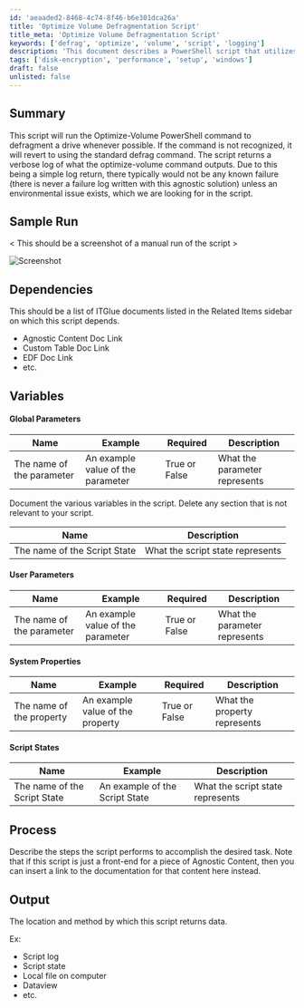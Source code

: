 ```yaml
---
id: 'aeaaded2-8468-4c74-8f46-b6e301dca26a'
title: 'Optimize Volume Defragmentation Script'
title_meta: 'Optimize Volume Defragmentation Script'
keywords: ['defrag', 'optimize', 'volume', 'script', 'logging']
description: 'This document describes a PowerShell script that utilizes the Optimize-Volume command to defragment drives. It includes a fallback to the standard defrag command if necessary and provides verbose logging for monitoring purposes. The script aims to ensure efficient drive performance while handling potential environmental issues.'
tags: ['disk-encryption', 'performance', 'setup', 'windows']
draft: false
unlisted: false
---
```

## Summary

This script will run the Optimize-Volume PowerShell command to defragment a drive whenever possible. If the command is not recognized, it will revert to using the standard defrag command. The script returns a verbose log of what the optimize-volume command outputs. Due to this being a simple log return, there typically would not be any known failure (there is never a failure log written with this agnostic solution) unless an environmental issue exists, which we are looking for in the script.

## Sample Run

\< This should be a screenshot of a manual run of the script >

![Screenshot](../../../static/img/CWM---Automate---Script---Auto-AAD-to-Autopilot---Client-Specific-(IT-Synergy)/image_1.png)

## Dependencies

This should be a list of ITGlue documents listed in the Related Items sidebar on which this script depends.

- Agnostic Content Doc Link
- Custom Table Doc Link
- EDF Doc Link
- etc.

## Variables

#### Global Parameters

| Name                             | Example                           | Required     | Description                        |
|----------------------------------|-----------------------------------|--------------|------------------------------------|
| The name of the parameter        | An example value of the parameter | True or False| What the parameter represents      |

Document the various variables in the script. Delete any section that is not relevant to your script.

| Name                             | Description                        |
|----------------------------------|------------------------------------|
| The name of the Script State     | What the script state represents   |

#### User Parameters

| Name                             | Example                           | Required     | Description                        |
|----------------------------------|-----------------------------------|--------------|------------------------------------|
| The name of the parameter        | An example value of the parameter | True or False| What the parameter represents      |

#### System Properties

| Name                             | Example                           | Required     | Description                        |
|----------------------------------|-----------------------------------|--------------|------------------------------------|
| The name of the property         | An example value of the property  | True or False| What the property represents       |

#### Script States

| Name                             | Example                           | Description                        |
|----------------------------------|-----------------------------------|------------------------------------|
| The name of the Script State     | An example of the Script State    | What the script state represents    |

## Process

Describe the steps the script performs to accomplish the desired task. Note that if this script is just a front-end for a piece of Agnostic Content, then you can insert a link to the documentation for that content here instead.

## Output

The location and method by which this script returns data.

Ex:

- Script log
- Script state
- Local file on computer
- Dataview
- etc.











